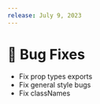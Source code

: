 ---
release: July 9, 2023
---

# 🐛 Bug Fixes

- Fix prop types exports
- Fix general style bugs
- Fix classNames
